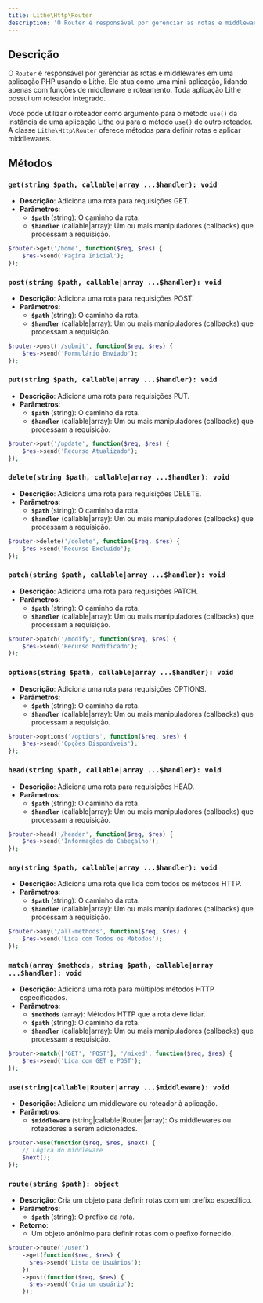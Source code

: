 ```yaml
---
title: Lithe\Http\Router  
description: 'O Router é responsável por gerenciar as rotas e middlewares em uma aplicação PHP usando o Lithe. Ele permite definir rotas para diferentes métodos HTTP, adicionar middlewares e agrupar rotas.'  
---
```


## Descrição

O `Router` é responsável por gerenciar as rotas e middlewares em uma aplicação PHP usando o Lithe. Ele atua como uma mini-aplicação, lidando apenas com funções de middleware e roteamento. Toda aplicação Lithe possui um roteador integrado.

Você pode utilizar o roteador como argumento para o método `use()` da instância de uma aplicação Lithe ou para o método `use()` de outro roteador. A classe `Lithe\Http\Router` oferece métodos para definir rotas e aplicar middlewares.

## Métodos

### `get(string $path, callable|array ...$handler): void`

- **Descrição**: Adiciona uma rota para requisições GET.
- **Parâmetros**:
  - **`$path`** (string): O caminho da rota.
  - **`$handler`** (callable|array): Um ou mais manipuladores (callbacks) que processam a requisição.

```php
$router->get('/home', function($req, $res) {
    $res->send('Página Inicial');
});
```

### `post(string $path, callable|array ...$handler): void`

- **Descrição**: Adiciona uma rota para requisições POST.
- **Parâmetros**:
  - **`$path`** (string): O caminho da rota.
  - **`$handler`** (callable|array): Um ou mais manipuladores (callbacks) que processam a requisição.

```php
$router->post('/submit', function($req, $res) {
    $res->send('Formulário Enviado');
});
```

### `put(string $path, callable|array ...$handler): void`

- **Descrição**: Adiciona uma rota para requisições PUT.
- **Parâmetros**:
  - **`$path`** (string): O caminho da rota.
  - **`$handler`** (callable|array): Um ou mais manipuladores (callbacks) que processam a requisição.

```php
$router->put('/update', function($req, $res) {
    $res->send('Recurso Atualizado');
});
```

### `delete(string $path, callable|array ...$handler): void`

- **Descrição**: Adiciona uma rota para requisições DELETE.
- **Parâmetros**:
  - **`$path`** (string): O caminho da rota.
  - **`$handler`** (callable|array): Um ou mais manipuladores (callbacks) que processam a requisição.

```php
$router->delete('/delete', function($req, $res) {
    $res->send('Recurso Excluído');
});
```

### `patch(string $path, callable|array ...$handler): void`

- **Descrição**: Adiciona uma rota para requisições PATCH.
- **Parâmetros**:
  - **`$path`** (string): O caminho da rota.
  - **`$handler`** (callable|array): Um ou mais manipuladores (callbacks) que processam a requisição.

```php
$router->patch('/modify', function($req, $res) {
    $res->send('Recurso Modificado');
});
```

### `options(string $path, callable|array ...$handler): void`

- **Descrição**: Adiciona uma rota para requisições OPTIONS.
- **Parâmetros**:
  - **`$path`** (string): O caminho da rota.
  - **`$handler`** (callable|array): Um ou mais manipuladores (callbacks) que processam a requisição.

```php
$router->options('/options', function($req, $res) {
    $res->send('Opções Disponíveis');
});
```

### `head(string $path, callable|array ...$handler): void`

- **Descrição**: Adiciona uma rota para requisições HEAD.
- **Parâmetros**:
  - **`$path`** (string): O caminho da rota.
  - **`$handler`** (callable|array): Um ou mais manipuladores (callbacks) que processam a requisição.

```php
$router->head('/header', function($req, $res) {
    $res->send('Informações do Cabeçalho');
});
```

### `any(string $path, callable|array ...$handler): void`

- **Descrição**: Adiciona uma rota que lida com todos os métodos HTTP.
- **Parâmetros**:
  - **`$path`** (string): O caminho da rota.
  - **`$handler`** (callable|array): Um ou mais manipuladores (callbacks) que processam a requisição.

```php
$router->any('/all-methods', function($req, $res) {
    $res->send('Lida com Todos os Métodos');
});
```

### `match(array $methods, string $path, callable|array ...$handler): void`

- **Descrição**: Adiciona uma rota para múltiplos métodos HTTP especificados.
- **Parâmetros**:
  - **`$methods`** (array): Métodos HTTP que a rota deve lidar.
  - **`$path`** (string): O caminho da rota.
  - **`$handler`** (callable|array): Um ou mais manipuladores (callbacks) que processam a requisição.

```php
$router->match(['GET', 'POST'], '/mixed', function($req, $res) {
    $res->send('Lida com GET e POST');
});
```

### `use(string|callable|Router|array ...$middleware): void`

- **Descrição**: Adiciona um middleware ou roteador à aplicação.
- **Parâmetros**:
  - **`$middleware`** (string|callable|Router|array): Os middlewares ou roteadores a serem adicionados.

```php
$router->use(function($req, $res, $next) {
    // Lógica do middleware
    $next();
});
```

### `route(string $path): object`

- **Descrição**: Cria um objeto para definir rotas com um prefixo específico.
- **Parâmetros**:
  - **`$path`** (string): O prefixo da rota.
- **Retorno**:
  - Um objeto anônimo para definir rotas com o prefixo fornecido.

```php
$router->route('/user')
    ->get(function($req, $res) {
      $res->send('Lista de Usuários');
    })
    ->post(function($req, $res) {
      $res->send('Cria um usuário');
    });
```